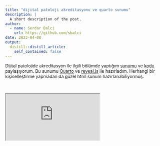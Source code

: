 ```yaml
---
title: "dijital patoloji akreditasyonu ve quarto sunumu"
description: |
  A short description of the post.
author:
  - name: Serdar Balci
    url: https://github.com/sbalci
date: 2023-04-08
output:
  distill::distill_article:
    self_contained: false
---
```



Dijital patolojide akreditasyon ile ilgili bölümde yaptığım [sunumu](https://www.serdarbalci.com/makalesaati/ISO-accreditation-digital-pathology.html) ve [kodu](https://github.com/sbalci/makalesaati/blob/main/ISO-accreditation-digital-pathology.qmd) paylaşıyorum. Bu sunumu [Quarto](https://quarto.org/) ve [reveal.js](https://quarto.org/docs/presentations/revealjs/) ile hazırladım. Herhangi bir kişiselleştirme yapmadan da güzel html sunum hazırlanabiliyormuş. 

<br>

<iframe src="https://www.serdarbalci.com/makalesaati/ISO-accreditation-digital-pathology.html"></iframe>

<br>
